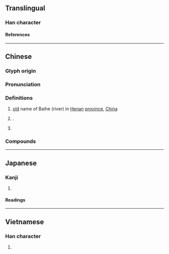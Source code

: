 {{character info/new}}
==Translingual==

===Han character===
{{Han char|rn=85|rad=水|as=08|sn=11|four=30127|canj=EYIB|ids=⿰氵育}}

====References====
{{Han ref|kx=0631.150|dkj=17683|dj=1034.040|hdz=31660.030|uh=6DEF}}

----

==Chinese==
{{zh-forms}}

===Glyph origin===
{{Han etym}}
{{Han compound|水|育|ls=psc|c1=s|c2=p|t1=water}}

===Pronunciation===
{{zh-pron
|m=yù
|c=juk6
|mc=y
|oc=y
|ma=
|cat=v,pn
}}

===Definitions===
{{zh-hanzi}}

# [[old]] name of Baihe (river) in [[Henan]] [[province]], [[China]]
# {{n-g|Used in}} {{zh-l|淯溪}}.
# {{lb|zh|ancient}} {{zh-alt-form|育|to raise}}

===Compounds===
{{zh-der|淯溪|淯河|淯水}}

----

==Japanese==

===Kanji===
{{ja-kanji|grade=|rs=水08}}

# {{defn|lang=ja|sort=水08}}

====Readings====
{{ja-readings
|on=いく
}}

----

==Vietnamese==

===Han character===
{{vi-readings|rs=水08|reading=rộc}}

# {{defn|lang=vi|sort=水08}}